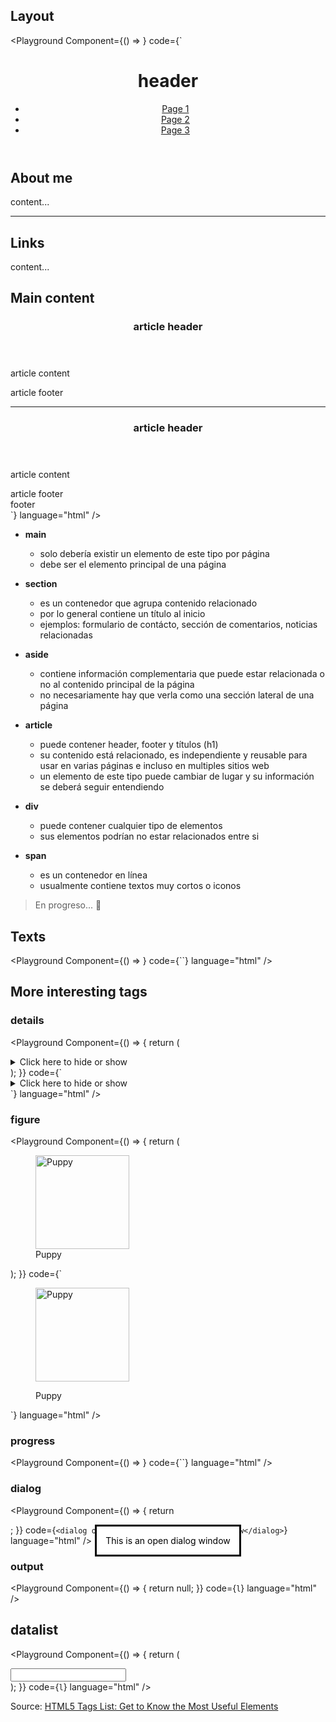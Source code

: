 ## Layout

<Playground
  Component={() => <HSTMain />}
  code={`<main role="main">
  <header>
    <h1>header</h1>
    <nav>
      <ul>
        <li>
          <a href="/page-1">Page 1</a>
        </li>
        <li>
          <a href="/page-2">Page 2</a>
        </li>
        <li>
          <a href="/page-3">Page 3</a>
        </li>
      </ul>
    </nav>
  </header>
  <div>
    <aside>
      <section>
        <h2>About me</h2>
        <div>content...</div>
      </section>
      <hr />
      <section>
        <h2>Links</h2>
        <div>content...</div>
      </section>
    </aside>
    <section>
      <h2>Main content</h2>
      <article>
        <header>
          <h1>article header</h1>
        </header>
        <div>
          <p>article content</p>
        </div>
        <footer>article footer</footer>
      </article>
      <hr />
      <article>
        <header>
          <h1>article header</h1>
        </header>
        <div>
          <p>article content</p>
        </div>
        <footer>article footer</footer>
      </article>
    </section>
  </div>
  <footer>footer</footer>
</main>`}
  language="html"
/>

- **main**

  - solo debería existir un elemento de este tipo por página
  - debe ser el elemento principal de una página

- **section**

  - es un contenedor que agrupa contenido relacionado
  - por lo general contiene un título al inicio
  - ejemplos: formulario de contácto, sección de comentarios, noticias relacionadas

- **aside**

  - contiene información complementaria que puede estar relacionada o no al contenido principal de la página
  - no necesariamente hay que verla como una sección lateral de una página

- **article**

  - puede contener header, footer y títulos (h1)
  - su contenido está relacionado, es independiente y reusable para usar en varias páginas e incluso en multiples sitios web
  - un elemento de este tipo puede cambiar de lugar y su información se deberá seguir entendiendo

- **div**

  - puede contener cualquier tipo de elementos
  - sus elementos podrían no estar relacionados entre si

- **span**
  - es un contenedor en línea
  - usualmente contiene textos muy cortos o iconos

> En progreso... 🚧

## Texts

<Playground Component={() => <HSTTexts />} code={``} language="html" />

## More interesting tags

### details

<Playground
  Component={() => {
    return (
      <details>
        <summary>Click here to hide or show</summary>
        <p>- Visible</p>
      </details>
    );
  }}
  code={`<details>
  <summary>Click here to hide or show</summary>
  <p>- Visible</p>
</details>`}
  language="html"
/>

### figure

<Playground
  Component={() => {
    return (
      <figure>
        <Image
          src="https://pbs.twimg.com/profile_images/584210917384159233/_R5HuMuR.jpg"
          alt="Puppy"
          width="150"
          height="150"
        />
        <figcaption>Puppy</figcaption>
      </figure>
    );
  }}
  code={`<figure>
  <Image
    src="https://pbs.twimg.com/profile_images/584210917384159233/_R5HuMuR.jpg"
    alt="Puppy"
    width="150"
    height="150"
  />
  <figcaption>Puppy</figcaption>
</figure>`}
  language="html"
/>

### progress

<Playground Component={() => <HSTMeasure />} code={``} language="html" />

### dialog

<Playground
  Component={() => {
    return <dialog open>This is an open dialog window</dialog>;
  }}
  code={`<dialog open>This is an open dialog window</dialog>`}
  language="html"
/>

### output

<Playground
  Component={() => {
    return null;
  }}
  code={`l`}
  language="html"
/>

## datalist

<Playground
  Component={() => {
    return (
      <div>
        <input list="books" />
        <datalist id="books">
          <option value="Fiction" />
          <option value="Non-Fiction" />
        </datalist>
      </div>
    );
  }}
  code={`l`}
  language="html"
/>

<!--
- The HTML Output element <output>` is a container element into which a site or app can inject the results of a calculation or the outcome of a user action.
-->

Source: [HTML5 Tags List: Get to Know the Most Useful Elements](https://www.bitdegree.org/learn/html5-tags)
